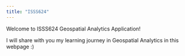 ```yaml
---
title: "ISSS624"
---
```


Welcome to ISSS624 Geospatial Analytics Application!

I will share with you my learning journey in Geospatial Analytics in this webpage :)
